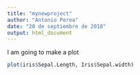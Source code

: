```yaml
---
title: "mynewproject"
author: "Antonio Perea"
date: "20 de septiembre de 2018"
output: html_document
---
```


I am going to make a plot
```r
plot(iris$Sepal.Length, Iris$Sepal.width)
```

